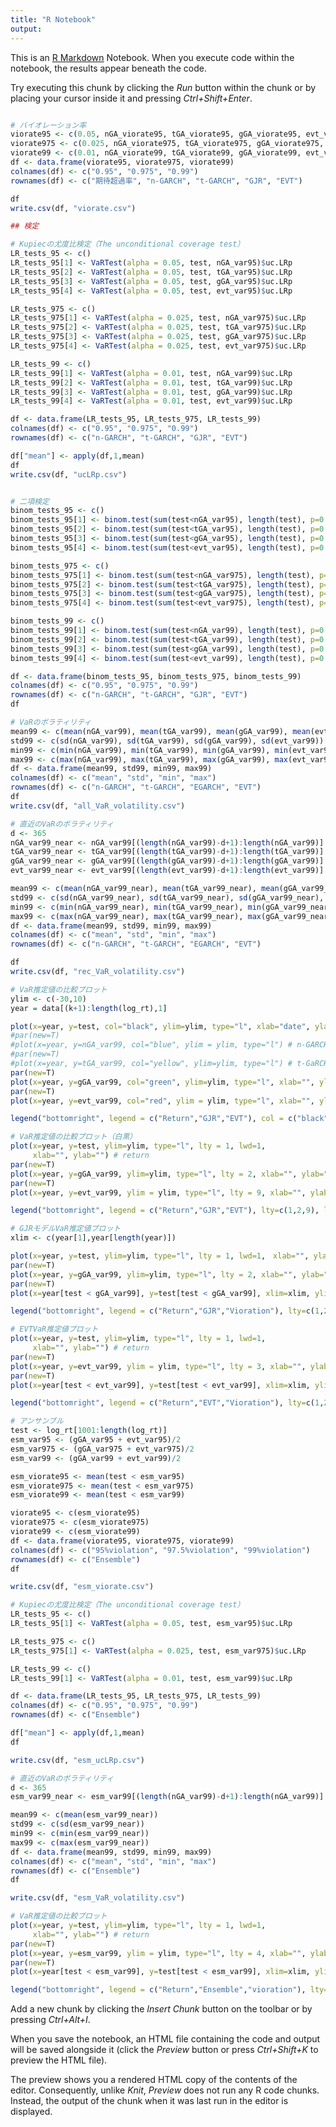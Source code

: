```yaml
---
title: "R Notebook"
output:
---
```


This is an [R Markdown](http://rmarkdown.rstudio.com) Notebook. When you execute code within the notebook, the results appear beneath the code. 

Try executing this chunk by clicking the *Run* button within the chunk or by placing your cursor inside it and pressing *Ctrl+Shift+Enter*. 

```r

```


```r
# バイオレーション率
viorate95 <- c(0.05, nGA_viorate95, tGA_viorate95, gGA_viorate95, evt_viorate95)
viorate975 <- c(0.025, nGA_viorate975, tGA_viorate975, gGA_viorate975, evt_viorate975)
viorate99 <- c(0.01, nGA_viorate99, tGA_viorate99, gGA_viorate99, evt_viorate99)
df <- data.frame(viorate95, viorate975, viorate99)
colnames(df) <- c("0.95", "0.975", "0.99")
rownames(df) <- c("期待超過率", "n-GARCH", "t-GARCH", "GJR", "EVT")

df
write.csv(df, "viorate.csv")
```


```r
## 検定

# Kupiecの尤度比検定（The unconditional coverage test）
LR_tests_95 <- c()
LR_tests_95[1] <- VaRTest(alpha = 0.05, test, nGA_var95)$uc.LRp
LR_tests_95[2] <- VaRTest(alpha = 0.05, test, tGA_var95)$uc.LRp
LR_tests_95[3] <- VaRTest(alpha = 0.05, test, gGA_var95)$uc.LRp
LR_tests_95[4] <- VaRTest(alpha = 0.05, test, evt_var95)$uc.LRp

LR_tests_975 <- c()
LR_tests_975[1] <- VaRTest(alpha = 0.025, test, nGA_var975)$uc.LRp
LR_tests_975[2] <- VaRTest(alpha = 0.025, test, tGA_var975)$uc.LRp
LR_tests_975[3] <- VaRTest(alpha = 0.025, test, gGA_var975)$uc.LRp
LR_tests_975[4] <- VaRTest(alpha = 0.025, test, evt_var975)$uc.LRp

LR_tests_99 <- c()
LR_tests_99[1] <- VaRTest(alpha = 0.01, test, nGA_var99)$uc.LRp
LR_tests_99[2] <- VaRTest(alpha = 0.01, test, tGA_var99)$uc.LRp
LR_tests_99[3] <- VaRTest(alpha = 0.01, test, gGA_var99)$uc.LRp
LR_tests_99[4] <- VaRTest(alpha = 0.01, test, evt_var99)$uc.LRp

df <- data.frame(LR_tests_95, LR_tests_975, LR_tests_99)
colnames(df) <- c("0.95", "0.975", "0.99")
rownames(df) <- c("n-GARCH", "t-GARCH", "GJR", "EVT")

df["mean"] <- apply(df,1,mean)
df
write.csv(df, "ucLRp.csv")


# 二項検定
binom_tests_95 <- c()
binom_tests_95[1] <- binom.test(sum(test<nGA_var95), length(test), p=0.05)$p.value
binom_tests_95[2] <- binom.test(sum(test<tGA_var95), length(test), p=0.05)$p.value
binom_tests_95[3] <- binom.test(sum(test<gGA_var95), length(test), p=0.05)$p.value
binom_tests_95[4] <- binom.test(sum(test<evt_var95), length(test), p=0.05)$p.value

binom_tests_975 <- c()
binom_tests_975[1] <- binom.test(sum(test<nGA_var975), length(test), p=0.025)$p.value
binom_tests_975[2] <- binom.test(sum(test<tGA_var975), length(test), p=0.025)$p.value
binom_tests_975[3] <- binom.test(sum(test<gGA_var975), length(test), p=0.025)$p.value
binom_tests_975[4] <- binom.test(sum(test<evt_var975), length(test), p=0.025)$p.value

binom_tests_99 <- c()
binom_tests_99[1] <- binom.test(sum(test<nGA_var99), length(test), p=0.01)$p.value
binom_tests_99[2] <- binom.test(sum(test<tGA_var99), length(test), p=0.01)$p.value
binom_tests_99[3] <- binom.test(sum(test<gGA_var99), length(test), p=0.01)$p.value
binom_tests_99[4] <- binom.test(sum(test<evt_var99), length(test), p=0.01)$p.value

df <- data.frame(binom_tests_95, binom_tests_975, binom_tests_99)
colnames(df) <- c("0.95", "0.975", "0.99")
rownames(df) <- c("n-GARCH", "t-GARCH", "GJR", "EVT")
df
```


```r
# VaRのボラティリティ
mean99 <- c(mean(nGA_var99), mean(tGA_var99), mean(gGA_var99), mean(evt_var99))
std99 <- c(sd(nGA_var99), sd(tGA_var99), sd(gGA_var99), sd(evt_var99))
min99 <- c(min(nGA_var99), min(tGA_var99), min(gGA_var99), min(evt_var99))
max99 <- c(max(nGA_var99), max(tGA_var99), max(gGA_var99), max(evt_var99))
df <- data.frame(mean99, std99, min99, max99)
colnames(df) <- c("mean", "std", "min", "max")
rownames(df) <- c("n-GARCH", "t-GARCH", "EGARCH", "EVT")
df
write.csv(df, "all_VaR_volatility.csv")
```

```r
# 直近のVaRのボラティリティ
d <- 365
nGA_var99_near <- nGA_var99[(length(nGA_var99)-d+1):length(nGA_var99)]
tGA_var99_near <- tGA_var99[(length(tGA_var99)-d+1):length(tGA_var99)]
gGA_var99_near <- gGA_var99[(length(gGA_var99)-d+1):length(gGA_var99)]
evt_var99_near <- evt_var99[(length(evt_var99)-d+1):length(evt_var99)]

mean99 <- c(mean(nGA_var99_near), mean(tGA_var99_near), mean(gGA_var99_near), mean(evt_var99_near))
std99 <- c(sd(nGA_var99_near), sd(tGA_var99_near), sd(gGA_var99_near), sd(evt_var99_near))
min99 <- c(min(nGA_var99_near), min(tGA_var99_near), min(gGA_var99_near), min(evt_var99_near))
max99 <- c(max(nGA_var99_near), max(tGA_var99_near), max(gGA_var99_near), max(evt_var99_near))
df <- data.frame(mean99, std99, min99, max99)
colnames(df) <- c("mean", "std", "min", "max")
rownames(df) <- c("n-GARCH", "t-GARCH", "EGARCH", "EVT")

df
write.csv(df, "rec_VaR_volatility.csv")
```


```r
# VaR推定値の比較プロット
ylim <- c(-30,10)
year = data[(k+1):length(log_rt),1]

plot(x=year, y=test, col="black", ylim=ylim, type="l", xlab="date", ylab="return", main="99%VaR推定値の比較") # return
#par(new=T)
#plot(x=year, y=nGA_var99, col="blue", ylim = ylim, type="l") # n-GARCH
#par(new=T)
#plot(x=year, y=tGA_var99, col="yellow", ylim=ylim, type="l") # t-GaRCH
par(new=T)
plot(x=year, y=gGA_var99, col="green", ylim=ylim, type="l", xlab="", ylab="") # GJR
par(new=T)
plot(x=year, y=evt_var99, col="red", ylim = ylim, type="l", xlab="", ylab="") # EVT

legend("bottomright", legend = c("Return","GJR","EVT"), col = c("black","green","red"), lty=1)
```

```r
# VaR推定値の比較プロット（白黒）
plot(x=year, y=test, ylim=ylim, type="l", lty = 1, lwd=1,
     xlab="", ylab="") # return
par(new=T)
plot(x=year, y=gGA_var99, ylim=ylim, type="l", lty = 2, xlab="", ylab="") # GJR
par(new=T)
plot(x=year, y=evt_var99, ylim = ylim, type="l", lty = 9, xlab="", ylab="") # EVT

legend("bottomright", legend = c("Return","GJR","EVT"), lty=c(1,2,9), lwd=c(1,1,1))
```

```r
# GJRモデルVaR推定値プロット
xlim <- c(year[1],year[length(year)])

plot(x=year, y=test, ylim=ylim, type="l", lty = 1, lwd=1,　xlab="", ylab="") # return
par(new=T)
plot(x=year, y=gGA_var99, ylim=ylim, type="l", lty = 2, xlab="", ylab="") # GJR
par(new=T)
plot(x=year[test < gGA_var99], y=test[test < gGA_var99], xlim=xlim, ylim=ylim, type="p", lty = 1, lwd=2, xlab="", ylab="") # viorate

legend("bottomright", legend = c("Return","GJR","Vioration"), lty=c(1,2,0), lwd=c(1,1,1), pch=c("","","〇"))
```


```r
# EVTVaR推定値プロット
plot(x=year, y=test, ylim=ylim, type="l", lty = 1, lwd=1,
     xlab="", ylab="") # return
par(new=T)
plot(x=year, y=evt_var99, ylim = ylim, type="l", lty = 3, xlab="", ylab="") # EVT
par(new=T)
plot(x=year[test < evt_var99], y=test[test < evt_var99], xlim=xlim, ylim=ylim, type="p", lty = 1, lwd=2, xlab="", ylab="") # viorate

legend("bottomright", legend = c("Return","EVT","Vioration"), lty=c(1,2,0), pch=c("","","〇"))
```


```r
# アンサンブル
test <- log_rt[1001:length(log_rt)]
esm_var95 <- (gGA_var95 + evt_var95)/2
esm_var975 <- (gGA_var975 + evt_var975)/2
esm_var99 <- (gGA_var99 + evt_var99)/2

esm_viorate95 <- mean(test < esm_var95)
esm_viorate975 <- mean(test < esm_var975)
esm_viorate99 <- mean(test < esm_var99)

viorate95 <- c(esm_viorate95)
viorate975 <- c(esm_viorate975)
viorate99 <- c(esm_viorate99)
df <- data.frame(viorate95, viorate975, viorate99)
colnames(df) <- c("95%violation", "97.5%violation", "99%violation")
rownames(df) <- c("Ensemble")
df

write.csv(df, "esm_viorate.csv")
```

```r
# Kupiecの尤度比検定（The unconditional coverage test）
LR_tests_95 <- c()
LR_tests_95[1] <- VaRTest(alpha = 0.05, test, esm_var95)$uc.LRp

LR_tests_975 <- c()
LR_tests_975[1] <- VaRTest(alpha = 0.025, test, esm_var975)$uc.LRp

LR_tests_99 <- c()
LR_tests_99[1] <- VaRTest(alpha = 0.01, test, esm_var99)$uc.LRp

df <- data.frame(LR_tests_95, LR_tests_975, LR_tests_99)
colnames(df) <- c("0.95", "0.975", "0.99")
rownames(df) <- c("Ensemble")

df["mean"] <- apply(df,1,mean)
df

write.csv(df, "esm_ucLRp.csv")
```


```r
# 直近のVaRのボラティリティ
d <- 365
esm_var99_near <- esm_var99[(length(nGA_var99)-d+1):length(nGA_var99)]

mean99 <- c(mean(esm_var99_near))
std99 <- c(sd(esm_var99_near))
min99 <- c(min(esm_var99_near))
max99 <- c(max(esm_var99_near))
df <- data.frame(mean99, std99, min99, max99)
colnames(df) <- c("mean", "std", "min", "max")
rownames(df) <- c("Ensemble")
df

write.csv(df, "esm_VaR_volatility.csv")
```


```r
# VaR推定値の比較プロット
plot(x=year, y=test, ylim=ylim, type="l", lty = 1, lwd=1,
     xlab="", ylab="") # return
par(new=T)
plot(x=year, y=esm_var99, ylim = ylim, type="l", lty = 4, xlab="", ylab="") # ansamble
par(new=T)
plot(x=year[test < esm_var99], y=test[test < esm_var99], xlim=xlim, ylim=ylim, type="p", lty = 1, lwd=2, xlab="", ylab="") # vioration

legend("bottomright", legend = c("Return","Ensemble","vioration"), lty=c(1,4,0), pch=c("","","〇"))
```



Add a new chunk by clicking the *Insert Chunk* button on the toolbar or by pressing *Ctrl+Alt+I*.

When you save the notebook, an HTML file containing the code and output will be saved alongside it (click the *Preview* button or press *Ctrl+Shift+K* to preview the HTML file).

The preview shows you a rendered HTML copy of the contents of the editor. Consequently, unlike *Knit*, *Preview* does not run any R code chunks. Instead, the output of the chunk when it was last run in the editor is displayed.
